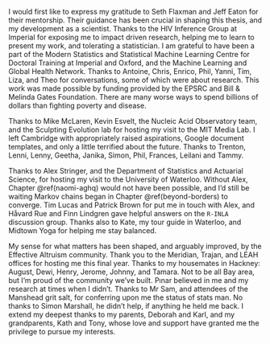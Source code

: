 I would first like to express my gratitude to Seth Flaxman and Jeff Eaton for their mentorship.
Their guidance has been crucial in shaping this thesis, and my development as a scientist.
<!-- Thanks to my examiners Adam Sykulski and Chris Paciorek. -->
Thanks to the HIV Inference Group at Imperial for exposing me to impact driven research, helping me to learn to present my work, and tolerating a statistician.
I am grateful to have been a part of the Modern Statistics and Statistical Machine Learning Centre for Doctoral Training at Imperial and Oxford, and the Machine Learning and Global Health Network.
Thanks to Antoine, Chris, Enrico, Phil, Yanni, Tim, Liza, and Theo for conversations, some of which were about research.
This work was made possible by funding provided by the EPSRC and Bill & Melinda Gates Foundation.
There are many worse ways to spend billions of dollars than fighting poverty and disease.

Thanks to Mike McLaren, Kevin Esvelt, the Nucleic Acid Observatory team, and the Sculpting Evolution lab for hosting my visit to the MIT Media Lab.
I left Cambridge with appropriately raised aspirations, Google document templates, and only a little terrified about the future.
Thanks to Trenton, Lenni, Lenny, Geetha, Janika, Simon, Phil, Frances, Leilani and Tammy.

Thanks to Alex Stringer, and the Department of Statistics and Actuarial Science, for hosting my visit to the University of Waterloo.
Without Alex, Chapter \@ref(naomi-aghq) would not have been possible, and I'd still be waiting Markov chains began in Chapter \@ref(beyond-borders) to converge.
Tim Lucas and Patrick Brown for put me in touch with Alex, and Håvard Rue and Finn Lindgren gave helpful answers on the `R-INLA` discussion group.
Thanks also to Kate, my tour guide in Waterloo, and Midtown Yoga for helping me stay balanced.

My sense for what matters has been shaped, and arguably improved, by the Effective Altruism community.
Thank you to the Meridian, Trajan, and LEAH offices for hosting me this final year.
Thanks to my housemates in Hackney: August, Dewi, Henry, Jerome, Johnny, and Tamara.
Not to be all Bay area, but I'm proud of the community we've built.
Pınar believed in me and my research at times when I didn't.
Thanks to Mr Sam, and attendees of the Manshead grit salt, for conferring upon me the status of stats man.
No thanks to Simon Marshall, he didn't help, if anything he held me back.
I extend my deepest thanks to my parents, Deborah and Karl, and my grandparents, Kath and Tony, whose love and support have granted me the privilege to pursue my interests.

<!-- \begin{flushright} -->
<!-- Adam Howes \\ -->
<!-- Imperial College London\\ -->
<!-- December 2023 -->
<!-- \end{flushright} -->
